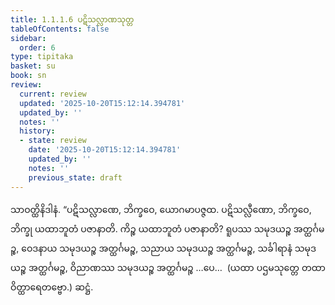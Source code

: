 ```yaml
---
title: 1.1.1.6 ပဋိသလ္လာဏသုတ္တ
tableOfContents: false
sidebar:
  order: 6
type: tipitaka
basket: su
book: sn
review:
  current: review
  updated: '2025-10-20T15:12:14.394781'
  updated_by: ''
  notes: ''
  history:
  - state: review
    date: '2025-10-20T15:12:14.394781'
    updated_by: ''
    notes: ''
    previous_state: draft
---
```



<DynamicBreadcrumb />


<ReviewStatus review={frontmatter.review} showDetails={true} />

<HypothesisAnnotation frontmatter={frontmatter} />

<Division number="6" book="sn" e="ch" v="18" p="280">

<Paragraph number="74" book="sn">
သာဝတ္ထိနိဒါနံ. “ပဋိသလ္လာဏေ, ဘိက္ခဝေ, ယောဂမာပဇ္ဇထ. ပဋိသလ္လီဏော, ဘိက္ခဝေ, ဘိက္ခု ယထာဘူတံ ပဇာနာတိ. ကိဉ္စ ယထာဘူတံ ပဇာနာတိ? ရူပဿ သမုဒယဉ္စ အတ္ထင်္ဂမဉ္စ, ဝေဒနာယ သမုဒယဉ္စ အတ္ထင်္ဂမဉ္စ, သညာယ သမုဒယဉ္စ အတ္ထင်္ဂမဉ္စ, သင်္ခါရာနံ သမုဒယဉ္စ အတ္ထင်္ဂမဉ္စ, ဝိညာဏဿ သမုဒယဉ္စ အတ္ထင်္ဂမဉ္စ …ပေ…  (ယထာ ပဌမသုတ္တေ တထာ ဝိတ္ထာရေတဗ္ဗော.)

</Paragraph>
</Division>

<Paragraph number="75" type="center" book="sn">
ဆဋ္ဌံ.
</Paragraph>